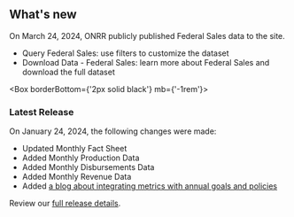## <span>What's new</span> <WhatsNewIcon />


  On March 24, 2024, ONRR publicly published Federal Sales data to the site.

  - <Link href='/query-data'>Query Federal Sales</Link>: use filters to customize the dataset
  - <Link href='/downloads/sales-data' linkType='default'>Download Data - Federal Sales</Link>: learn more about Federal Sales and download the full dataset

<Box borderBottom={'2px solid black'} mb={'-1rem'}>
</Box>

### Latest Release
On January 24, 2024, the following changes were made:

- Updated <Link href="/fact-sheet" linkType="default">Monthly Fact Sheet</Link>
- Added <Link href="/downloads/production-by-month/" linkType="default">Monthly Production Data</Link>
- Added <Link href="/downloads/disbursements-by-month/" linkType="default">Monthly Disbursements Data</Link>
- Added <Link href="/downloads/revenue/" linkType="default">Monthly Revenue Data</Link>
- Added [a blog about integrating metrics with annual goals and policies](https://blog-nrrd.doi.gov/metrics-and-policy/)

Review our [full release details](https://github.com/ONRR/nrrd/releases).
